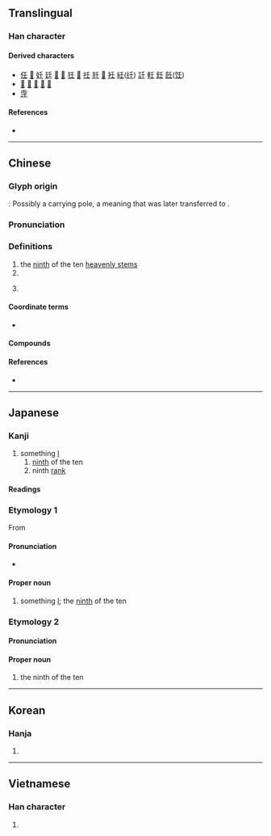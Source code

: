 {{also|千|王|𡈼}}
{{character info/new}}
==Translingual==

===Han character===
{{Han char|rn=33|rad=士|as=01|sn=4|four=20104|canj=HG|ids=⿱丿士<small>(GJKV)</small>,⿱一士<small>(HT)</small>}}

====Derived characters====
* [[任]] [[𠰃]] [[妊]] [[廷]] [[𢗖]] [[𢪭]] [[狅]] [[𣐅]] [[祍]] [[䏕]] [[𥄮]] [[衽]] [[紝]]([[纴]]) [[䚾]] [[軠]] [[鈓]] [[飪]]([[饪]])
* [[𠁪]] [[㸒]] [[𨳝]] [[𩂐]] [[𩬎]]
* [[䨙]]

====References====
* {{Han ref|kx=0243.010|dkj=05639|dj=0483.010|hdz=10417.010|uh=58EC|ud=22764|bh=A4D0|bd=42192}}

----

==Chinese==
{{zh-forms}}

===Glyph origin===
{{Han etyl}}
{{liushu|p}}: Possibly a carrying pole, a meaning that was later transferred to {{zh-l|任}}.

===Pronunciation===
{{zh-pron
|m=rén
|m-s=
|c=jam4
|c-t=
|g=
|h=pfs=
|j=
|mb=ǐng
|md=
|mn=jîm/lîm
|mn-t=rim6
|w=
|x=
|mc=y
|oc=1,2
|cat=
}}

===Definitions===
{{zh-hanzi}}

# the [[ninth]] of the ten [[heavenly stem]]s
# {{surname|zh}}
# {{lb|zh|internet slang}} {{eye dialect of|zh|人}}

====Coordinate terms====
* {{list:heavenly stems/zh}}

====Compounds====
{{zh-der|壬人|壬公|壬林|小六壬}}

====References====
* {{thcwd|791}}

----

==Japanese==

===Kanji===
{{ja-kanji|grade=|rs=士01}}

# something [[I]]
## [[ninth]] of the ten {{w|Celestial stem|Heavenly Stems}}
## ninth [[rank]]

====Readings====
{{ja-readings
|goon=にん
|kanon=じん
|kun=みずのえ-
}}

===Etymology 1===
{{ja-kanjitab|じん|yomi=o}}
{{wp|lang=ja}}
From {{der|ja|ltc|壬|tr=nyim|sort=しん'}}

====Pronunciation====
{{ja-pron|acc=1|y=ko|じん}}
* {{hmp|ja|ジン|人|刃|仁|沈|陣|尋|塵|sort=しん'}}

====Proper noun====
{{ja-pos|proper|じん}}

# something [[I]]; the [[ninth]] of the ten {{w|Celestial stem|Heavenly Stems}}

===Etymology 2===
{{ja-kanjitab|みずのえ|yomi=k}}
{{com|ja|水|の|兄|tr1=Mizu|t1={{w|Water (Wu Xing)|Water}}|pos1=one of the {{w|Wu Xing|Five Elements}}|tr2=no|pos2=attributive marker|tr3=e|t3=[[elder brother]]|sort=みずのえ}}

====Pronunciation====
{{ja-pron|acc=3|y=k|みずのえ}}

====Proper noun====
{{ja-pos|proper|みずのえ|hhira=みづのえ}}

# the ninth of the ten {{w|Celestial stem|Heavenly Stems}}

{{cln|ja|words with multiple readings}}
{{topics|ja|Heavenly Stems|sort=しん'}}

----

==Korean==

===Hanja===
{{ko-hanja|hangeul=임|rv=im|mr=im}}

# {{rfdef|ko|sort=士01}}

----

==Vietnamese==

===Han character===
{{vi-hantu|[[nhăm]], [[nhám]], [[nhằm]], [[nhâm]], [[râm]], [[nhẹm]]|rs=士01}}

# {{rfdef|vi|sort=士01}}